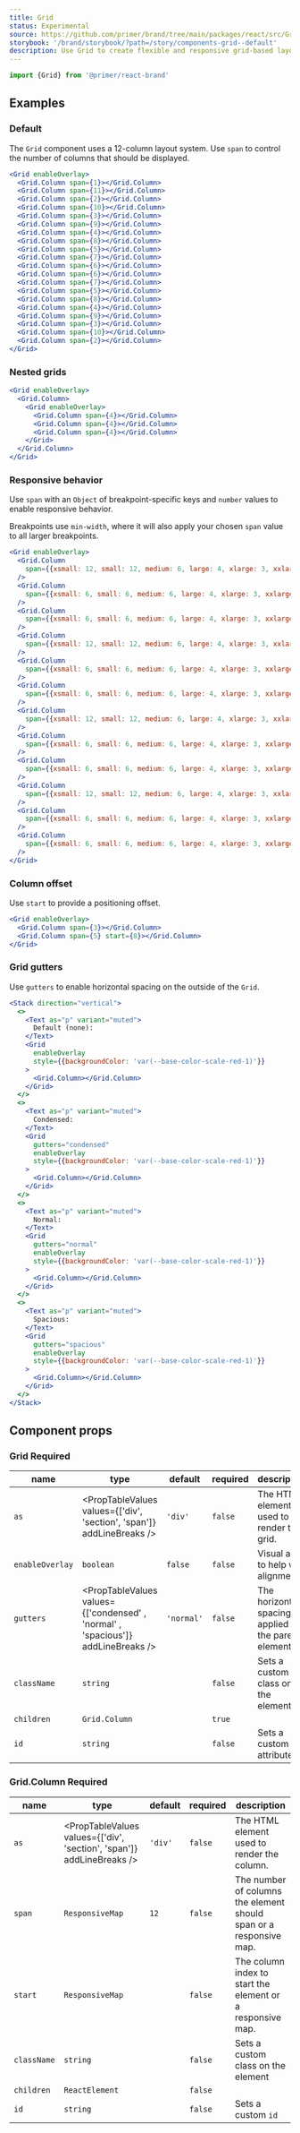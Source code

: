 ```yaml
---
title: Grid
status: Experimental
source: https://github.com/primer/brand/tree/main/packages/react/src/Grid/Grid.tsx
storybook: '/brand/storybook/?path=/story/components-grid--default'
description: Use Grid to create flexible and responsive grid-based layouts
---
```



```js
import {Grid} from '@primer/react-brand'
```

## Examples

### Default

The `Grid` component uses a 12-column layout system. Use `span` to control the number of columns that should be displayed.

```jsx live
<Grid enableOverlay>
  <Grid.Column span={1}></Grid.Column>
  <Grid.Column span={11}></Grid.Column>
  <Grid.Column span={2}></Grid.Column>
  <Grid.Column span={10}></Grid.Column>
  <Grid.Column span={3}></Grid.Column>
  <Grid.Column span={9}></Grid.Column>
  <Grid.Column span={4}></Grid.Column>
  <Grid.Column span={8}></Grid.Column>
  <Grid.Column span={5}></Grid.Column>
  <Grid.Column span={7}></Grid.Column>
  <Grid.Column span={6}></Grid.Column>
  <Grid.Column span={6}></Grid.Column>
  <Grid.Column span={7}></Grid.Column>
  <Grid.Column span={5}></Grid.Column>
  <Grid.Column span={8}></Grid.Column>
  <Grid.Column span={4}></Grid.Column>
  <Grid.Column span={9}></Grid.Column>
  <Grid.Column span={3}></Grid.Column>
  <Grid.Column span={10}></Grid.Column>
  <Grid.Column span={2}></Grid.Column>
</Grid>
```

### Nested grids

```jsx live
<Grid enableOverlay>
  <Grid.Column>
    <Grid enableOverlay>
      <Grid.Column span={4}></Grid.Column>
      <Grid.Column span={4}></Grid.Column>
      <Grid.Column span={4}></Grid.Column>
    </Grid>
  </Grid.Column>
</Grid>
```

### Responsive behavior

Use `span` with an `Object` of breakpoint-specific keys and `number` values to enable responsive behavior.

Breakpoints use `min-width`, where it will also apply your chosen `span` value to all larger breakpoints.

```jsx live
<Grid enableOverlay>
  <Grid.Column
    span={{xsmall: 12, small: 12, medium: 6, large: 4, xlarge: 3, xxlarge: 2}}
  />
  <Grid.Column
    span={{xsmall: 6, small: 6, medium: 6, large: 4, xlarge: 3, xxlarge: 2}}
  />
  <Grid.Column
    span={{xsmall: 6, small: 6, medium: 6, large: 4, xlarge: 3, xxlarge: 2}}
  />
  <Grid.Column
    span={{xsmall: 12, small: 12, medium: 6, large: 4, xlarge: 3, xxlarge: 2}}
  />
  <Grid.Column
    span={{xsmall: 6, small: 6, medium: 6, large: 4, xlarge: 3, xxlarge: 2}}
  />
  <Grid.Column
    span={{xsmall: 6, small: 6, medium: 6, large: 4, xlarge: 3, xxlarge: 2}}
  />
  <Grid.Column
    span={{xsmall: 12, small: 12, medium: 6, large: 4, xlarge: 3, xxlarge: 2}}
  />
  <Grid.Column
    span={{xsmall: 6, small: 6, medium: 6, large: 4, xlarge: 3, xxlarge: 2}}
  />
  <Grid.Column
    span={{xsmall: 6, small: 6, medium: 6, large: 4, xlarge: 3, xxlarge: 2}}
  />
  <Grid.Column
    span={{xsmall: 12, small: 12, medium: 6, large: 4, xlarge: 3, xxlarge: 2}}
  />
  <Grid.Column
    span={{xsmall: 6, small: 6, medium: 6, large: 4, xlarge: 3, xxlarge: 2}}
  />
  <Grid.Column
    span={{xsmall: 6, small: 6, medium: 6, large: 4, xlarge: 3, xxlarge: 2}}
  />
</Grid>
```

### Column offset

Use `start` to provide a positioning offset.

```jsx live
<Grid enableOverlay>
  <Grid.Column span={3}></Grid.Column>
  <Grid.Column span={5} start={8}></Grid.Column>
</Grid>
```

### Grid gutters

Use `gutters` to enable horizontal spacing on the outside of the `Grid`.

```jsx live
<Stack direction="vertical">
  <>
    <Text as="p" variant="muted">
      Default (none):
    </Text>
    <Grid
      enableOverlay
      style={{backgroundColor: 'var(--base-color-scale-red-1)'}}
    >
      <Grid.Column></Grid.Column>
    </Grid>
  </>
  <>
    <Text as="p" variant="muted">
      Condensed:
    </Text>
    <Grid
      gutters="condensed"
      enableOverlay
      style={{backgroundColor: 'var(--base-color-scale-red-1)'}}
    >
      <Grid.Column></Grid.Column>
    </Grid>
  </>
  <>
    <Text as="p" variant="muted">
      Normal:
    </Text>
    <Grid
      gutters="normal"
      enableOverlay
      style={{backgroundColor: 'var(--base-color-scale-red-1)'}}
    >
      <Grid.Column></Grid.Column>
    </Grid>
  </>
  <>
    <Text as="p" variant="muted">
      Spacious:
    </Text>
    <Grid
      gutters="spacious"
      enableOverlay
      style={{backgroundColor: 'var(--base-color-scale-red-1)'}}
    >
      <Grid.Column></Grid.Column>
    </Grid>
  </>
</Stack>
```

## Component props

### Grid <Label>Required</Label>

| name            | type                                                                             | default    | required | description                                           |
| --------------- | -------------------------------------------------------------------------------- | ---------- | -------- | ----------------------------------------------------- |
| `as`            | <PropTableValues values={['div', 'section', 'span']} addLineBreaks />            | `'div'`    | `false`  | The HTML element used to render the grid.             |
| `enableOverlay` | `boolean`                                                                        | `false`    | `false`  | Visual aid to help with alignment.                    |
| `gutters`       | <PropTableValues values={['condensed' , 'normal' , 'spacious']} addLineBreaks /> | `'normal'` | `false`  | The horizontal spacing applied to the parent element. |
| `className`     | `string`                                                                         |            | `false`  | Sets a custom class on the element.                   |
| `children`      | `Grid.Column`                                                                    |            | `true`   |
| `id`            | `string`                                                                         |            | `false`  | Sets a custom `id` attribute.                         |

### Grid.Column <Label>Required</Label>

| name        | type                                                                                    | default | required | description                                                        |
| ----------- | --------------------------------------------------------------------------------------- | ------- | -------- | ------------------------------------------------------------------ |
| `as`        | <PropTableValues values={['div', 'section', 'span']} addLineBreaks />                   | `'div'` | `false`  | The HTML element used to render the column.                        |
| `span`      | <PropTableValues values={[1,2,3,4,5,6,7,8,9,10,11,12]} addLineBreaks /> `ResponsiveMap` | `12`    | `false`  | The number of columns the element should span or a responsive map. |
| `start`     | <PropTableValues values={[1,2,3,4,5,6,7,8,9,10,11,12]} addLineBreaks /> `ResponsiveMap` |         | `false`  | The column index to start the element or a responsive map.         |
| `className` | `string`                                                                                |         | `false`  | Sets a custom class on the element                                 |
| `children`  | `ReactElement`                                                                          |         | `false`  |
| `id`        | `string`                                                                                |         | `false`  | Sets a custom `id`                                                 |
